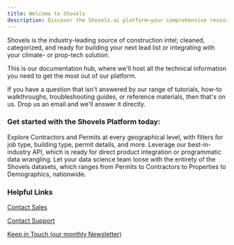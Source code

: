 ```yaml
---
title: Welcome to Shovels
description: Discover the Shovels.ai platform—your comprehensive resource for construction data, APIs, and developer tools. Access industry-leading insights, technical documentation, and everything you need to build, integrate, and innovate with construction intelligence.
---
```


Shovels is the industry-leading source of construction intel; cleaned, categorized, and ready for building your next lead list or integrating with your climate- or prop-tech solution.

This is our documentation hub, where we'll host all the technical information you need to get the most out of our platform.

If you have a question that isn't answered by our range of tutorials, how-to walkthroughs, troubleshooting guides, or reference materials, then that's on us. Drop us an email and we'll answer it directly.

### Get started with the Shovels Platform today:

<Card title="Shovels Online" icon="earth-americas" horizontal="true" href="https://app.shovels.ai">
  Explore Contractors and Permits at every geographical level, with filters for job type, building type, permit details, and more.
</Card>

<Card title="Shovels API" icon="terminal" horizontal="true" href="/api-reference">
  Leverage our best-in-industry API, which is ready for direct product integration or programmatic data wrangling.
</Card>

<Card title="Shovels EDL (Enterprise Data License)" icon="database" horizontal="true" href="https://www.shovels.ai/data-feed">
  Let your data science team loose with the entirety of the Shovels datasets, which ranges from Permits to Contractors to Properties to Demographics, nationwide.
</Card>

### Helpful Links

<Icon icon="phone" size="20px" /> [Contact Sales](mailto:sales@shovels.ai)

<Icon icon="lightbulb" size="20px" /> [Contact Support](mailto:support@shovels.ai)

<Icon icon="newspaper" size="20px" /> [Keep in Touch (our monthly Newsletter)](https://www.shovels.ai)
